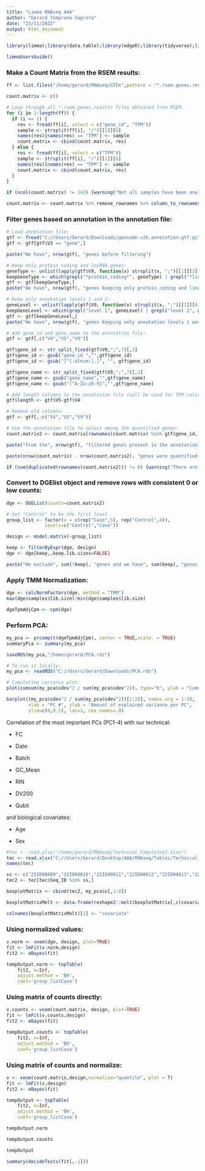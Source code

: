 ```yaml
---
title: "Limma RNAseq AAA"
author: "Gerard Temprano Sagrera"
date: "23/11/2022"
output: html_document
---
```


```r
library(limma);library(data.table);library(edgeR);library(tidyverse);library(openxlsx)
```

```r
limmaUsersGuide()
```

### Make a Count Matrix from the RSEM results:

```r
ff <- list.files("/home/gerard/RNAseq/GTEx",pattern = "*.rsem.genes.results", recursive = T, full.names = T)

count.matrix <- c()

# Loop through all *.rsem.genes.results files obtained from RSEM.
for (i in 1:length(ff)) {
  if (i == 1) {
    res <- fread(ff[i], select = c("gene_id", "TPM"))
    sample <- strsplit(ff[i], "/")[[1]][6]
    names(res)[names(res) == "TPM"] <- sample
    count.matrix <- cbind(count.matrix, res)
  } else {
    res <- fread(ff[i], select = c("TPM"))
    sample <- strsplit(ff[i], "/")[[1]][6]
    names(res)[names(res) == "TPM"] <- sample
    count.matrix <- cbind(count.matrix, res)
  }
}

if (ncol(count.matrix) != 142) {warning("Not all samples have been analyzed")}

count.matrix <- count.matrix %>% remove_rownames %>% column_to_rownames(var="gene_id")
```

### Filter genes based on annotation in the annotation file:

```r
# Load annotation file:
gtf <- fread("C://Users/Gerard/Downloads/gencode.v26.annotation.gtf.gz", header = F, nThread = 6)
gtf <- gtf[gtf$V3 == "gene",]
```

```r
paste("We have", nrow(gtf), "genes before filtering")
```

```r
# Keep only protein coding and lncRNA genes:
geneType <- unlist(lapply(gtf$V9, function(x) strsplit(x, ";")[[1]][2]))
keepGeneType <- which(grepl("*protein_coding*", geneType) | grepl("*lincRNA*", geneType))
gtf <- gtf[keepGeneType,]
paste("We have", nrow(gtf), "genes keeping only protein_coding and lincRNA annotations.")
```

```r
# Keep only annotation levels 1 and 2:
geneLevel <- unlist(lapply(gtf$V9, function(x) strsplit(x, ";")[[1]][4]))
keepGeneLevel <- which(grepl("level 1", geneLevel) | grepl("level 2", geneLevel))
gtf <- gtf[keepGeneLevel,]
paste("We have", nrow(gtf), "genes keeping only annotation levels 1 and 2.")
```

```r
# Add gene_id and gene_name to the annotation file:
gtf <- gtf[,c("V4","V5","V9")]

gtf$gene_id <- str_split_fixed(gtf$V9,";",7)[,1]
gtf$gene_id <- gsub("gene_id ","",gtf$gene_id)
gtf$gene_id <- gsub("[^[:alnum:].]", "", gtf$gene_id)

gtf$gene_name <- str_split_fixed(gtf$V9,";",7)[,3]
gtf$gene_name <- gsub("gene_name","",gtf$gene_name)
gtf$gene_name <- gsub("[^A-Za-z0-9]","",gtf$gene_name)

# Add length columns to the annotation file (will be used for TPM calculation):
gtf$length <- gtf$V5-gtf$V4

# Remove old columns:
gtf <- gtf[,-c("V4","V5","V9")]

# Use the annotation file to select among the quantified genes:
count.matrix2 <- count.matrix[rownames(count.matrix) %in% gtf$gene_id,]

paste("From the", nrow(gtf), "filtered genes present in the annotation file,", nrow(count.matrix2), "have been quantified")

paste(nrow(count.matrix) - nrow(count.matrix2), "genes were quantified but are removed due to filtering in the annotation file")

if (sum(duplicated(rownames(count.matrix2))) != 0) {warning("There are duplicates gene ids!!")}
```

### Convert to DGElist object and remove rows with consistent 0 or low counts:

```r
dge <- DGEList(counts=count.matrix2)

# Set "Control" to be the first level
group_list <- factor(x = c(rep("Case",5), rep("Control",4)),
              levels=c("Control","Case"))

design <- model.matrix(~group_list)

keep <- filterByExpr(dge, design)
dge <- dge[keep,,keep.lib.sizes=FALSE]

paste("We exclude", sum(!keep), "genes and we have", sum(keep), "genes that pass all our filters")
```

### Apply TMM Normalization:

```r
dge <- calcNormFactors(dge, method = "TMM")
max(dge$samples$lib.size)/min(dge$samples$lib.size)
```

```r
dgeTpmAdjCpm <- cpm(dge)
```

### Perform PCA:

```r
my_pca <- prcomp(t(dgeTpmAdjCpm), center = TRUE,scale. = TRUE)
summaryPca <- summary(my_pca)

saveRDS(my_pca,"/home/gerard/PCA.rds")
```

```r
# To run it locally:
my_pca <- readRDS("C://Users/Gerard/Downloads/PCA.rds")
```

```r
# Cumulative variance plot:
plot(cumsum(my_pca$sdev^2 / sum(my_pca$sdev^2)), type="b", ylab = "Cummulative proportion of Variance Explained")
```

```r
barplot((my_pca$sdev^2 / sum(my_pca$sdev^2))[1:20], names.arg = 1:20,  
        xlab = "PC #", ylab = "Amount of explained variance per PC",
        ylim=c(0,0.5), las=2, cex.names=.8)
```

Correlation of the most important PCs (PC1-4) with our technical:

-   FC

-   Date

-   Batch

-   GC_Mean

-   RIN

-   DV200

-   Qubit

and biological covariates:

-   Age

-   Sex


```r
#tec <- read.xlsx("/home/gerard/RNAseq/Technical_CompleteV2.xlsx")
tec <- read.xlsx("C://Users/Gerard/Desktop/AAA/RNAseq/Tables/Technical_CompleteV2.xlsx")
names(tec)
```


```r
ss <- c("22ID00809","22ID00810","22ID00811","22ID00812","22ID00813","22ID00906","22ID00907","22ID00908","22ID00909")
tec2 <- tec[tec$Seq_ID %in% ss,]
```


```r
boxplotMatrix <- cbind(tec2, my_pca$x[,1:4])

boxplotMatrixMelt <- data.frame(reshape2::melt(boxplotMatrix[,c(covariate, paste0("PC", 1:4))], id.vars=covariate))

colnames(boxplotMatrixMelt)[1] <- "covariate"
```






### Using normalized values:

```r
v.norm <- voom(dge, design, plot=TRUE)
fit <- lmFit(v.norm,design)
fit2 <- eBayes(fit)

tempOutput.norm <- topTable(
    fit2, n=Inf,
    adjust.method = 'BH',
    coef='group_listCase')
```


### Using matrix of counts directly:

```r
v.counts <- voom(count.matrix, design, plot=TRUE)
fit <- lmFit(v.counts,design)
fit2 <- eBayes(fit)

tempOutput.counts <- topTable(
    fit2, n=Inf,
    adjust.method = 'BH',
    coef='group_listCase')
```

### Using matrix of counts and normalize:

```r
v <- voom(count.matrix,design,normalize="quantile", plot = T)
fit <- lmFit(v,design)
fit2 <- eBayes(fit)

tempOutput <- topTable(
    fit2, n=Inf,
    adjust.method = 'BH',
    coef='group_listCase')
```

```r
tempOutput.norm
```

```r
tempOutput.counts
```

```r
tempOutput
```

```r
summary(decideTests(fit[,-1]))
```
